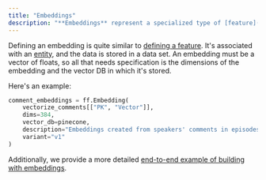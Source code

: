 ```yaml
---
title: "Embeddings"
description: "**Embeddings** represent a specialized type of [feature](/abstractions/feature) stored in a [Vector DB](/llms-embeddings-and-vector-databases/llm-workflow-with-featureform). They are primarily used for nearest neighbor lookups. If you'd like to explore a comprehensive explanation of what an embedding is, you can read our [definitive guide to embeddings](https://www.featureform.com/post/the-definitive-guide-to-embeddings)."
---
```


Defining an embedding is quite similar to [defining a feature](feature.md). It's associated with an [entity](entity.md), and the data is stored in a data set. An embedding must be a vector of floats, so all that needs specification is the dimensions of the embedding and the vector DB in which it's stored.

Here's an example:
```python
comment_embeddings = ff.Embedding(
    vectorize_comments[["PK", "Vector"]],
    dims=384,
    vector_db=pinecone,
    description="Embeddings created from speakers' comments in episodes",
    variant="v1"
)
```

Additionally, we provide a more detailed [end-to-end example of building with embeddings](../embeddings/building-a-chatbot-with-openai-and-a-vector-database.md).
